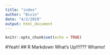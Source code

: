 ```yaml
---
title: "index"
author: "Bivin"
date: "4/2/2019"
output: html_document
---
```


```r
knitr::opts_chunk$set(echo = TRUE)
```
#Yeah!
## R Markdown
What's Up!!!???
Whamo!